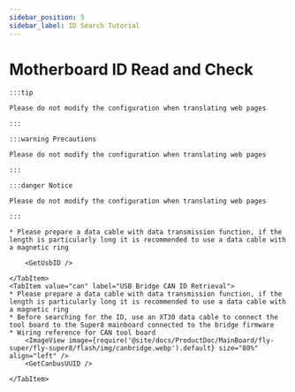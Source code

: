 ```yaml
---
sidebar_position: 5
sidebar_label: ID Search Tutorial
---
```





# Motherboard ID Read and Check

    :::tip

    Please do not modify the configuration when translating web pages

    :::

    :::warning Precautions

    Please do not modify the configuration when translating web pages

    :::

    :::danger Notice

    Please do not modify the configuration when translating web pages

    :::

<Tabs>
    <TabItem value="usb" label="USB ID Retrieval" default>
        
    * Please prepare a data cable with data transmission function, if the length is particularly long it is recommended to use a data cable with a magnetic ring
    
        <GetUsbID />
        
    </TabItem>
    <TabItem value="can" label="USB Bridge CAN ID Retrieval">
    * Please prepare a data cable with data transmission function, if the length is particularly long it is recommended to use a data cable with a magnetic ring
    * Before searching for the ID, use an XT30 data cable to connect the tool board to the Super8 mainboard connected to the bridge firmware
    * Wiring reference for CAN tool board
        <ImageView image={require('@site/docs/ProductDoc/MainBoard/fly-super/fly-super8/flash/img/canbridge.webp').default} size="80%" align="left" />   
        <GetCanbusUUID />

    </TabItem>
</Tabs>
